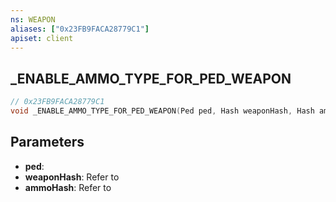 ```yaml
---
ns: WEAPON
aliases: ["0x23FB9FACA28779C1"]
apiset: client
---
```

## _ENABLE_AMMO_TYPE_FOR_PED_WEAPON

```c
// 0x23FB9FACA28779C1
void _ENABLE_AMMO_TYPE_FOR_PED_WEAPON(Ped ped, Hash weaponHash, Hash ammoHash);
```


## Parameters
* **ped**:
* **weaponHash**: Refer to <EmbeddedEnum name="eWeaponHash" />
* **ammoHash**: Refer to <EmbeddedEnum name="eAmmoType" />
